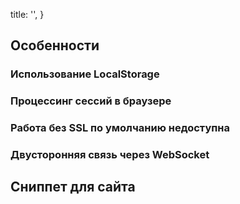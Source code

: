 
  title: '',
}


## Особенности

### Использование LocalStorage

### Процессинг сессий в браузере

### Работа без SSL по умолчанию недоступна

### Двусторонняя связь через WebSocket

## Сниппет для сайта




